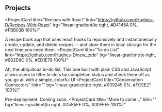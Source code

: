 ## Projects

<ProjectCard
  title="Recipes with React"
  link="https://github.com/Hughes-D/Recipes-With-React"
  bg="linear-gradient(to right, #D4145A 0%, #FBB03B 100%)"
>
  A recipe book app that uses react hooks to reponsively and instantaneously create, update, and delete recipes -- and store them in local storage for the next time you need them.
</ProjectCard>
<ProjectCard
  title="To-do List"
  link="https://github.com/Hughes-D/new_todo"
  bg="linear-gradient(to right, #662D8C 0%, #ED1E79 100%)"
>
  Ah, the ubiquitous to-do list. This one built with plain CSS and JavaScript allows users to filter to-do's by completion status and check them off as you go all with a simple, colorful UI
</ProjectCard>
<ProjectCard
  title="Conservation Connectors"
  link=""
  bg="linear-gradient(to right, #009245 0%, #FCEE21 100%)"
>
  Pre-deployment. Coming soon.
</ProjectCard>
<ProjectCard
  title="More to come..."
  link=""
  bg="linear-gradient(to right, #D585FF 0%, #00FFEE 100%)"
>

</ProjectCard>
